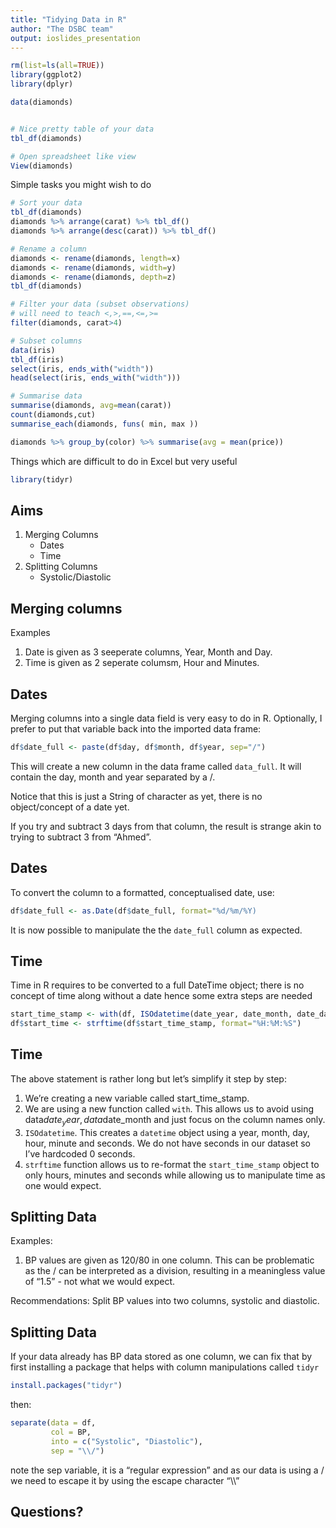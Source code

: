 ```yaml
---
title: "Tidying Data in R"
author: "The DSBC team"
output: ioslides_presentation
---
```


<!--
Notes

- check that ggplot2 and dplyr are installed with Rstudio
- use diamonds data from ggplot

A data frame with 53940 rows and 10 variables:
    - price: price in US dollars (\$326–\$18,823)
    - carat: weight of the diamond (0.2–5.01)
    - cut: quality of the cut (Fair, Good, Very Good, Premium, Ideal)
    - color: diamond colour, from J (worst) to D (best)
    - clarity: a measurement of how clear the diamond is (I1 (worst), SI1, SI2, VS1, VS2, VVS1, VVS2, IF (best))
    - x: length in mm (0–10.74)
    - y: width in mm (0–58.9)
    - z: depth in mm (0–31.8)
    - depth: total depth percentage = z / mean(x, y) = 2 * z / (x + y) (43–79)
    - table: width of top of diamond relative to widest point (43–95)

- teach the basic use of dplyr

 -->


```r
rm(list=ls(all=TRUE))
library(ggplot2)
library(dplyr)

data(diamonds)



```

```r

# Nice pretty table of your data
tbl_df(diamonds)

# Open spreadsheet like view
View(diamonds)

```

Simple tasks you might wish to do

```r

# Sort your data 
tbl_df(diamonds)
diamonds %>% arrange(carat) %>% tbl_df()
diamonds %>% arrange(desc(carat)) %>% tbl_df()

# Rename a column
diamonds <- rename(diamonds, length=x)
diamonds <- rename(diamonds, width=y)
diamonds <- rename(diamonds, depth=z)
tbl_df(diamonds)

# Filter your data (subset observations)
# will need to teach <,>,==,<=,>=
filter(diamonds, carat>4)

# Subset columns
data(iris)
tbl_df(iris)
select(iris, ends_with("width"))
head(select(iris, ends_with("width")))

# Summarise data
summarise(diamonds, avg=mean(carat))
count(diamonds,cut)
summarise_each(diamonds, funs( min, max ))

diamonds %>% group_by(color) %>% summarise(avg = mean(price))

```


Things which are difficult to do in Excel but very useful

```r
library(tidyr)
```


## Aims

1. Merging Columns
     - Dates
     - Time
2. Splitting Columns
     - Systolic/Diastolic
  
## Merging columns

Examples

1. Date is given as 3 seeperate columns, Year, Month and Day.
2. Time is given as 2 seperate columsm, Hour and Minutes.

## Dates
Merging columns into a single data field is very easy to do in R. Optionally, I prefer to put that variable back into the imported data frame:

```r
df$date_full <- paste(df$day, df$month, df$year, sep="/")
```

This will create a new column in the data frame called `data_full`. It will contain the day, month and year separated by a /.

Notice that this is just a String of character as yet, there is no object/concept of a date yet. 

If you try and subtract 3 days from that column, the result is strange akin to trying to subtract 3 from "Ahmed".

## Dates
To convert the column to a formatted, conceptualised date, use:
```r
df$date_full <- as.Date(df$date_full, format="%d/%m/%Y)
```

It is now possible to manipulate the the `date_full` column as expected.

## Time

Time in R requires to be converted to a full DateTime object; there is no concept of time along without a date hence some extra steps are needed

```r
start_time_stamp <- with(df, ISOdatetime(date_year, date_month, date_day, start_hour, start_minute, "00"))
df$start_time <- strftime(df$start_time_stamp, format="%H:%M:%S")
```

## Time
The above statement is rather long but let's simplify it step by step:

1. We're creating a new variable called start_time_stamp.
2. We are using a new function called `with`. This allows us to avoid using data$date_year, data$date_month and just focus on the column names only.
3. `ISOdatetime`. This creates a `datetime` object using a year, month, day, hour, minute and seconds. We do not have seconds in our dataset so I've hardcoded 0 seconds.
4. `strftime` function allows us to re-format the `start_time_stamp` object to only hours, minutes and seconds while allowing us to manipulate time as one would expect.

## Splitting Data

Examples:

1. BP values are given as 120/80 in one column. This can be problematic as the / can be interpreted as a division, resulting in a meaningless value of "1.5" - not what we would expect.

Recommendations:
Split BP values into two columns, systolic and diastolic.

## Splitting Data
If your data already has BP data stored as one column, we can fix that by first installing a package that helps with column manipulations called `tidyr`

```r
install.packages("tidyr")
```

then:
```r
separate(data = df, 
         col = BP, 
         into = c("Systolic", "Diastolic"),
         sep = "\\/")
```
note the sep variable, it is a "regular expression" and as our data is using a / we need to escape it by using the escape character "\\\\"

## Questions?